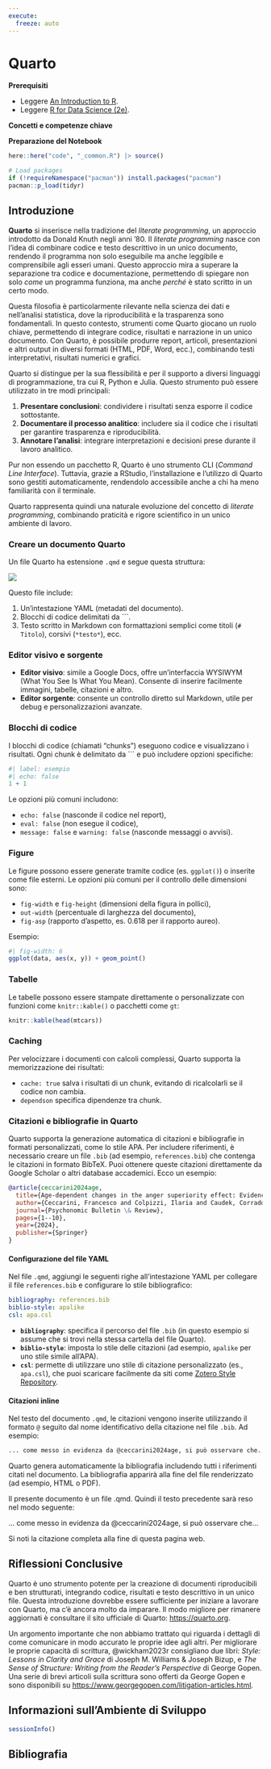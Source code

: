 ```yaml
---
execute:
  freeze: auto
---
```


# Quarto {#sec-quarto}

**Prerequisiti**

- Leggere [An Introduction to R](https://intro2r.com/).
- Leggere [R for Data Science (2e)](https://r4ds.hadley.nz/).

**Concetti e competenze chiave**

**Preparazione del Notebook**

```r
here::here("code", "_common.R") |> source()

# Load packages
if (!requireNamespace("pacman")) install.packages("pacman")
pacman::p_load(tidyr)
```

## Introduzione

**Quarto** si inserisce nella tradizione del *literate programming*, un approccio introdotto da Donald Knuth negli anni ’80. Il *literate programming* nasce con l’idea di combinare codice e testo descrittivo in un unico documento, rendendo il programma non solo eseguibile ma anche leggibile e comprensibile agli esseri umani. Questo approccio mira a superare la separazione tra codice e documentazione, permettendo di spiegare non solo *come* un programma funziona, ma anche *perché* è stato scritto in un certo modo.

Questa filosofia è particolarmente rilevante nella scienza dei dati e nell’analisi statistica, dove la riproducibilità e la trasparenza sono fondamentali. In questo contesto, strumenti come Quarto giocano un ruolo chiave, permettendo di integrare codice, risultati e narrazione in un unico documento. Con Quarto, è possibile produrre report, articoli, presentazioni e altri output in diversi formati (HTML, PDF, Word, ecc.), combinando testi interpretativi, risultati numerici e grafici.

Quarto si distingue per la sua flessibilità e per il supporto a diversi linguaggi di programmazione, tra cui R, Python e Julia. Questo strumento può essere utilizzato in tre modi principali:

1. **Presentare conclusioni**: condividere i risultati senza esporre il codice sottostante.
2. **Documentare il processo analitico**: includere sia il codice che i risultati per garantire trasparenza e riproducibilità.
3. **Annotare l’analisi**: integrare interpretazioni e decisioni prese durante il lavoro analitico.

Pur non essendo un pacchetto R, Quarto è uno strumento CLI (*Command Line Interface*). Tuttavia, grazie a RStudio, l’installazione e l’utilizzo di Quarto sono gestiti automaticamente, rendendolo accessibile anche a chi ha meno familiarità con il terminale. 

Quarto rappresenta quindi una naturale evoluzione del concetto di *literate programming*, combinando praticità e rigore scientifico in un unico ambiente di lavoro.

### Creare un documento Quarto

Un file Quarto ha estensione `.qmd` e segue questa struttura:

![](../../figures/quarto_screenshot.png)

Questo file include: 

1. Un'intestazione YAML (metadati del documento).
2. Blocchi di codice delimitati da ```.
3. Testo scritto in Markdown con formattazioni semplici come titoli (`# Titolo`), corsivi (`*testo*`), ecc.


### Editor visivo e sorgente

- **Editor visivo**: simile a Google Docs, offre un'interfaccia WYSIWYM (What You See Is What You Mean). Consente di inserire facilmente immagini, tabelle, citazioni e altro.
- **Editor sorgente**: consente un controllo diretto sul Markdown, utile per debug e personalizzazioni avanzate.

### Blocchi di codice

I blocchi di codice (chiamati "chunks") eseguono codice e visualizzano i risultati. Ogni chunk è delimitato da ``` e può includere opzioni specifiche:

```r
#| label: esempio
#| echo: false
1 + 1
```

Le opzioni più comuni includono:

- `echo: false` (nasconde il codice nel report),
- `eval: false` (non esegue il codice),
- `message: false` e `warning: false` (nasconde messaggi o avvisi).

### Figure

Le figure possono essere generate tramite codice (es. `ggplot()`) o inserite come file esterni. Le opzioni più comuni per il controllo delle dimensioni sono:

- `fig-width` e `fig-height` (dimensioni della figura in pollici),
- `out-width` (percentuale di larghezza del documento),
- `fig-asp` (rapporto d’aspetto, es. 0.618 per il rapporto aureo).

Esempio:

```r
#| fig-width: 6
ggplot(data, aes(x, y)) + geom_point()
```

### Tabelle

Le tabelle possono essere stampate direttamente o personalizzate con funzioni come `knitr::kable()` o pacchetti come `gt`:

```r
knitr::kable(head(mtcars))
```

### Caching

Per velocizzare i documenti con calcoli complessi, Quarto supporta la memorizzazione dei risultati:

- `cache: true` salva i risultati di un chunk, evitando di ricalcolarli se il codice non cambia.
- `dependson` specifica dipendenze tra chunk.

### Citazioni e bibliografie in Quarto

Quarto supporta la generazione automatica di citazioni e bibliografie in formati personalizzati, come lo stile APA. Per includere riferimenti, è necessario creare un file `.bib` (ad esempio, `references.bib`) che contenga le citazioni in formato BibTeX. Puoi ottenere queste citazioni direttamente da Google Scholar o altri database accademici. Ecco un esempio:

```bibtex
@article{ceccarini2024age,
  title={Age-dependent changes in the anger superiority effect: Evidence from a visual search task},
  author={Ceccarini, Francesco and Colpizzi, Ilaria and Caudek, Corrado},
  journal={Psychonomic Bulletin \& Review},
  pages={1--10},
  year={2024},
  publisher={Springer}
}
```

#### Configurazione del file YAML

Nel file `.qmd`, aggiungi le seguenti righe all’intestazione YAML per collegare il file `references.bib` e configurare lo stile bibliografico:

```yaml
bibliography: references.bib
biblio-style: apalike
csl: apa.csl
```

- **`bibliography`**: specifica il percorso del file `.bib` (in questo esempio si assume che si trovi nella stessa cartella del file Quarto).
- **`biblio-style`**: imposta lo stile delle citazioni (ad esempio, `apalike` per uno stile simile all'APA).
- **`csl`**: permette di utilizzare uno stile di citazione personalizzato (es., `apa.csl`), che puoi scaricare facilmente da siti come [Zotero Style Repository](https://www.zotero.org/styles).

#### Citazioni inline

Nel testo del documento `.qmd`, le citazioni vengono inserite utilizzando il formato `@` seguito dal nome identificativo della citazione nel file `.bib`. Ad esempio:

```markdown
... come messo in evidenza da @ceccarini2024age, si può osservare che...
```

Quarto genera automaticamente la bibliografia includendo tutti i riferimenti citati nel documento. La bibliografia apparirà alla fine del file renderizzato (ad esempio, HTML o PDF).

Il presente documento è un file .qmd. Quindi il testo precedente sarà reso nel modo seguente:

... come messo in evidenza da @ceccarini2024age, si può osservare che...

Si noti la citazione completa alla fine di questa pagina web.

## Riflessioni Conclusive

Quarto è uno strumento potente per la creazione di documenti riproducibili e ben strutturati, integrando codice, risultati e testo descrittivo in un unico file. Questa introduzione dovrebbe essere sufficiente per iniziare a lavorare con Quarto, ma c’è ancora molto da imparare. Il modo migliore per rimanere aggiornati è consultare il sito ufficiale di Quarto: [https://quarto.org](https://quarto.org).

Un argomento importante che non abbiamo trattato qui riguarda i dettagli di come comunicare in modo accurato le proprie idee agli altri. Per migliorare le proprie capacità di scrittura, @wickham2023r consigliano due libri: *Style: Lessons in Clarity and Grace* di Joseph M. Williams & Joseph Bizup, e *The Sense of Structure: Writing from the Reader’s Perspective* di George Gopen. Una serie di brevi articoli sulla scrittura sono offerti da George Gopen e sono disponibili su [https://www.georgegopen.com/litigation-articles.html](https://www.georgegopen.com/litigation-articles.html). 


## Informazioni sull'Ambiente di Sviluppo {.unnumbered}

```r
sessionInfo()
```

## Bibliografia {.unnumbered}

